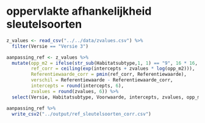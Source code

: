 # oppervlakte afhankelijkheid sleutelsoorten

```r
z_values <- read_csv("../../data/zvalues.csv") %>%
  filter(Versie == "Versie 3")
```

```r
aanpassing_ref <- z_values %>%
  mutate(opp_m2 = ifelse(str_sub(Habitatsubtype,1, 1) == "9", 16 * 16, 3 * 3),
         ref_corr = ceiling(exp(intercepts + zvalues * log(opp_m2))),
         Referentiewaarde_corr = pmin(ref_corr, Referentiewaarde),
         verschil = Referentiewaarde - Referentiewaarde_corr,
         intercepts = round(intercepts, 6),
         zvalues = round(zvalues, 6)) %>%
  select(Versie, Habitatsubtype, Voorwaarde, intercepts, zvalues, opp_m2, Referentiewaarde, Referentiewaarde_corr, verschil)

aanpassing_ref %>%
  write_csv2("../output/ref_sleutelsoorten_corr.csv")
```

